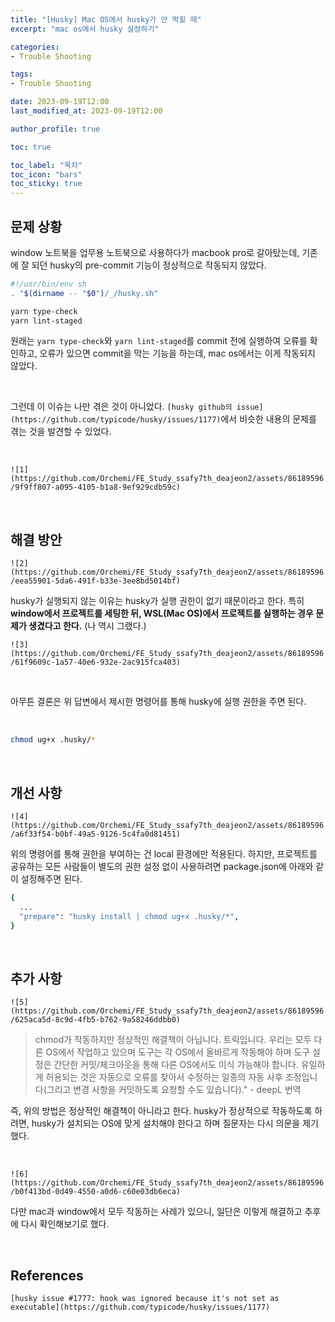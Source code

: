```yaml
---
title: "[Husky] Mac OS에서 husky가 안 먹힐 때"
excerpt: "mac os에서 husky 설정하기"

categories: 
- Trouble Shooting

tags:
- Trouble Shooting

date: 2023-09-19T12:00
last_modified_at: 2023-09-19T12:00

author_profile: true

toc: true

toc_label: "목차"
toc_icon: "bars"
toc_sticky: true
---
```


## 문제 상황

window 노트북을 업무용 노트북으로 사용하다가 macbook pro로 갈아탔는데, 기존에 잘 되던 husky의 pre-commit 기능이 정상적으로 작동되지 않았다.

```bash
#!/usr/bin/env sh
. "$(dirname -- "$0")/_/husky.sh"

yarn type-check
yarn lint-staged
```

원래는 `yarn type-check`와 `yarn lint-staged`를 commit 전에 실행하여 오류를 확인하고, 오류가 있으면 commit을 막는 기능을 하는데, mac os에서는 이게 작동되지 않았다.

<br />

그런데 이 이슈는 나만 겪은 것이 아니었다. `[husky github의 issue](https://github.com/typicode/husky/issues/1177)`에서 비슷한 내용의 문제를 겪는 것을 발견할 수 있었다.

<br />


`![1](https://github.com/Orchemi/FE_Study_ssafy7th_deajeon2/assets/86189596/9f9ff807-a095-4105-b1a8-9ef929cdb59c)`

<br />

## 해결 방안

`![2](https://github.com/Orchemi/FE_Study_ssafy7th_deajeon2/assets/86189596/eea55901-5da6-491f-b33e-3ee8bd5014bf)`

husky가 실행되지 않는 이유는 husky가 실행 권한이 없기 때문이라고 한다. 특히 **window에서 프로젝트를 세팅한 뒤, WSL(Mac OS)에서 프로젝트를 실행하는 경우 문제가 생겼다고 한다.** (나 역시 그랬다.)

`![3](https://github.com/Orchemi/FE_Study_ssafy7th_deajeon2/assets/86189596/61f9609c-1a57-40e6-932e-2ac915fca403)`

<br />

아무튼 결론은 위 답변에서 제시한 명령어를 통해 husky에 실행 권한을 주면 된다.

<br />

```bash
chmod ug+x .husky/*
```

<br />

## 개선 사항

`![4](https://github.com/Orchemi/FE_Study_ssafy7th_deajeon2/assets/86189596/a6f33f54-b0bf-49a5-9126-5c4fa0d81451)`

위의 명령어를 통해 권한을 부여하는 건 local 환경에만 적용된다. 하지만, 프로젝트를 공유하는 모든 사람들이 별도의 권한 설정 없이 사용하려면 package.json에 아래와 같이 설정해주면 된다.

```bash
{
  ...
  "prepare": "husky install | chmod ug+x .husky/*",
}
```

<br />

## 추가 사항

`![5](https://github.com/Orchemi/FE_Study_ssafy7th_deajeon2/assets/86189596/625aca5d-8c9d-4fb5-b762-9a58246ddbb0)`

> chmod가 작동하지만 정상적인 해결책이 아닙니다. 트릭입니다.
우리는 모두 다른 OS에서 작업하고 있으며 도구는 각 OS에서 올바르게 작동해야 하며 도구 설정은 간단한 커밋/체크아웃을 통해 다른 OS에서도 이식 가능해야 합니다. 유일하게 허용되는 것은 자동으로 오류를 찾아서 수정하는 일종의 자동 사후 조정입니다(그리고 변경 사항을 커밋하도록 요청할 수도 있습니다)." - deepL 번역

즉, 위의 방법은 정상적인 해결책이 아니라고 한다. husky가 정상적으로 작동하도록 하려면, husky가 설치되는 OS에 맞게 설치해야 한다고 하며 질문자는 다시 의문을 제기했다.

<br />

`![6](https://github.com/Orchemi/FE_Study_ssafy7th_deajeon2/assets/86189596/b0f413bd-0d49-4550-a0d6-c60e03db6eca)`

다만 mac과 window에서 모두 작동하는 사례가 있으니, 일단은 이렇게 해결하고 추후에 다시 확인해보기로 했다.

<br />

## References

`[husky issue #1777: hook was ignored because it's not set as executable](https://github.com/typicode/husky/issues/1177)`